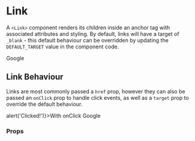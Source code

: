 
<Meta name='Link' component={Link}/>

# Link

A `<Link>` component renders its children inside an anchor tag with associated 
attributes and styling. By default, links will have a target of `_blank` - this 
default behaviour can be overridden by updating the `DEFAULT_TARGET` value in 
the component code.

<Canvas>
  <Story name='Default'>
    <Link href='https://www.google.com'>Google</Link>
  </Story>
</Canvas>

## Link Behaviour

Links are most commonly passed a `href` prop, however they can also be passed 
an `onClick` prop to handle click events, as well as a `target` prop to 
override the default behaviour.

<Canvas>
  <Story name='With onClick'>
    <Link onClick={() => alert('Clicked!')}>With onClick</Link>
  </Story>
  <Story name='With target'>
    <Link href='https://www.google.com' target='_top'>Google</Link>
  </Story>
</Canvas>

### Props
<ArgsTable of={Link}/>

<BackToTop/>
